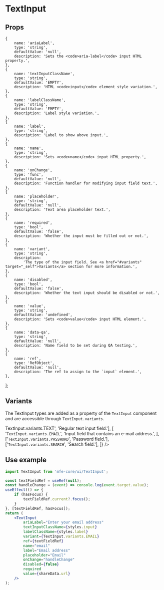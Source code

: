 
<Meta title="Components/TextInput/Overview" component={TextInput} />

# TextInput

## Props

    {
        name: 'ariaLabel',
        type: 'string',
        defaultValue: 'null',
        description: 'Sets the <code>aria-label</code> input HTML property.',
    },
    {
        name: 'textInputClassName',
        type: 'string',
        defaultValue: 'EMPTY',
        description: 'HTML <code>input</code> element style variation.',
    },
    {
        name: 'labelClassName',
        type: 'string',
        defaultValue: 'EMPTY',
        description: 'Label style variation.',
    },
    {
        name: 'label',
        type: 'string',
        description: 'Label to show above input.',
    },
    {
        name: 'name',
        type: 'string',
        description: 'Sets <code>name</code> input HTML property.',
    },
    {
        name: 'onChange',
        type: 'func',
        defaultValue: 'null',
        description: 'Function handler for modifying input field text.',
    },
    {
        name: 'placeholder',
        type: 'string',
        defaultValue: 'null',
        description: 'Text area placeholder text.',
    },
    {
        name: 'required',
        type: 'bool',
        defaultValue: 'false',
        description: 'Whether the input must be filled out or not.',
    },
    {
        name: 'variant',
        type: 'string',
        description:
            'The type of the input field. See <a href="#variants" target="_self">Variants</a> section for more information.',
    },
    {
        name: 'disabled',
        type: 'bool',
        defaultValue: 'false',
        description: 'Whether the text input should be disabled or not.',
    },
    {
        name: 'value',
        type: 'string',
        defaultValue: 'undefined',
        description: 'Sets <code>value</code> input HTML element.',
    },
    {
        name: 'data-qa',
        type: 'string',
        defaultValue: 'null',
        description: 'Name field to be set during QA testing.',
    },
    {
        name: 'ref',
        type: 'RefObject',
        defaultValue: 'null',
        description: 'The ref to assign to the `input` element.',
    },
];

<PropsTable propsList={propsList} />

<div id="variants" />

## Variants

The TextInput types are added as a property of the `TextInput` component and are accessible through `TextInput.variants`.

<Table
    headings={['Property', 'Description']}
    body={[
        ['<code>TextInput.variants.TEXT</code>', 'Regular text input field.'],
        [
            '<code>TextInput.variants.EMAIL</code>',
            'Input field that contains an e-mail address.',
        ],
        ['<code>TextInput.variants.PASSWORD</code>', 'Password field.'],
        ['<code>TextInput.variants.SEARCH</code>', 'Search field.'],
    ]}
/>

## Use example

```jsx
import TextInput from 'mfe-core/ui/TextInput';

const textFieldRef = useRef(null);
const handleChange = (event) => console.log(event.target.value);
useEffect(() => {
    if (hasFocus) {
        textFieldRef.current?.focus();
    }
}, [textFieldRef, hasFocus]);
return (
    <TextInput
        ariaLabel="Enter your email address"
        textInputClassName={styles.input}
        labelClassName={styles.label}
        variant={TextInput.variants.EMAIL}
        ref={textFieldRef}
        name="email"
        label="Email address"
        placeholder="Email"
        onChange="handleChange"
        disabled={false}
        required
        value={shareData.url}
    />
);
```

